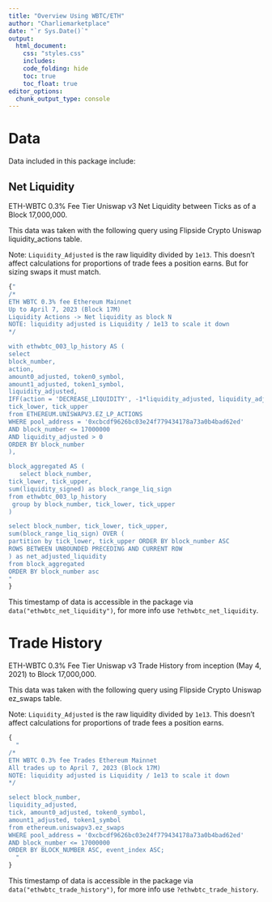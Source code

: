 ```yaml
---
title: "Overview Using WBTC/ETH"
author: "Charliemarketplace"
date: "`r Sys.Date()`"
output:
  html_document:
    css: "styles.css"
    includes:
    code_folding: hide
    toc: true
    toc_float: true
editor_options: 
  chunk_output_type: console
---
```


# Data  

Data included in this package include: 

## Net Liquidity 

ETH-WBTC 0.3% Fee Tier Uniswap v3 Net Liquidity between Ticks as of a Block 17,000,000. 

This data was taken with the following query using Flipside Crypto Uniswap liquidity_actions table.

Note: `Liquidity_Adjusted` is the raw liquidity divided by `1e13`. This doesn't affect calculations for 
proportions of trade fees a position earns. But for sizing swaps it must match.

```r

{"
/*
ETH WBTC 0.3% fee Ethereum Mainnet 
Up to April 7, 2023 (Block 17M) 
Liquidity Actions -> Net liquidity as block N
NOTE: liquidity adjusted is Liquidity / 1e13 to scale it down
*/

with ethwbtc_003_lp_history AS (
select 
block_number, 
action,
amount0_adjusted, token0_symbol,
amount1_adjusted, token1_symbol,
liquidity_adjusted, 
IFF(action = 'DECREASE_LIQUIDITY', -1*liquidity_adjusted, liquidity_adjusted) as liquidity_signed,
tick_lower, tick_upper
from ETHEREUM.UNISWAPV3.EZ_LP_ACTIONS 
WHERE pool_address = '0xcbcdf9626bc03e24f779434178a73a0b4bad62ed'
AND block_number <= 17000000
AND liquidity_adjusted > 0 
ORDER BY block_number 
), 

block_aggregated AS (
   select block_number,
tick_lower, tick_upper,
sum(liquidity_signed) as block_range_liq_sign
from ethwbtc_003_lp_history
 group by block_number, tick_lower, tick_upper
)

select block_number, tick_lower, tick_upper,
sum(block_range_liq_sign) OVER (
partition by tick_lower, tick_upper ORDER BY block_number ASC 
ROWS BETWEEN UNBOUNDED PRECEDING AND CURRENT ROW
) as net_adjusted_liquidity
from block_aggregated
ORDER BY block_number asc
"
}


```

This timestamp of data is accessible in the package via `data("ethwbtc_net_liquidity")`, for more info use 
`?ethwbtc_net_liquidity`.

# Trade History

ETH-WBTC 0.3% Fee Tier Uniswap v3 Trade History from inception (May 4, 2021) to Block 17,000,000. 

This data was taken with the following query using Flipside Crypto Uniswap ez_swaps table.

Note: `Liquidity_Adjusted` is the raw liquidity divided by `1e13`. This doesn't affect calculations for 
proportions of trade fees a position earns.

```r
{
  "
/*
ETH WBTC 0.3% fee Trades Ethereum Mainnet 
All trades up to April 7, 2023 (Block 17M) 
NOTE: liquidity adjusted is Liquidity / 1e13 to scale it down
*/

select block_number,  
liquidity_adjusted,
tick, amount0_adjusted, token0_symbol,
amount1_adjusted, token1_symbol
from ethereum.uniswapv3.ez_swaps
WHERE pool_address = '0xcbcdf9626bc03e24f779434178a73a0b4bad62ed'
AND block_number <= 17000000 
ORDER BY BLOCK_NUMBER ASC, event_index ASC;
  "
}

```

This timestamp of data is accessible in the package via `data("ethwbtc_trade_history")`, for more info use 
`?ethwbtc_trade_history`.
